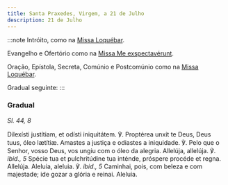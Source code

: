 ```yaml
---
title: Santa Praxedes, Virgem, a 21 de Julho
description: 21 de Julho
---
```


:::note
Intróito, como na [Missa Loquébar](/missal/comum/17virgensmartires1).

Evangelho e Ofertório como na [Missa Me exspectavérunt](/missal/comum/18virgensmartires2).

Oração, Epístola, Secreta, Comúnio e Postcomúnio como na [Missa Loquébar](/missal/comum/21virgemnaomartir2).

Gradual seguinte:
:::

### Gradual

<em>Sl. 44, 8</em>

<div class="side-by-side not-content">
  <span>
    Dilexísti justítiam, et odísti iniquitátem. ℣. Proptérea unxit te Deus, Deus
    tuus, óleo lætítiæ.
  </span>
  <span>
    Amastes a justiça e odiastes a iniquidade. ℣. Pelo que o Senhor, vosso Deus,
    vos ungiu com o óleo da alegria.
  </span>
  <span>
    Allelúja, allelúja. ℣. <em>ibid., 5</em> Spécie tua et pulchritúdine tua
    inténde, próspere procéde et regna. Allelúja.
  </span>
  <span>
    Aleluia, aleluia. ℣. <em>ibid., 5</em> Caminhai, pois, com beleza e com
    majestade; ide gozar a glória e reinai. Aleluia.
  </span>
</div>
